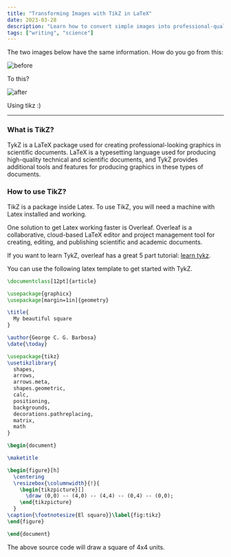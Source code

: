 ```yaml
---
title: "Transforming Images with TikZ in LaTeX"
date: 2023-03-28
description: "Learn how to convert simple images into professional-quality graphics using the TikZ package in LaTeX. This guide covers the basics of TikZ, provides step-by-step instructions, and includes practical examples to enhance your scientific documents."
tags: ["writing", "science"]
---
```


The two images below have the same information. How do you go from this:

![before](https://cdn.hashnode.com/res/hashnode/image/upload/v1675048854707/26a0ee9b-356c-4983-9cf0-d850598bfd4c.png)

To this?

![after](https://cdn.hashnode.com/res/hashnode/image/upload/v1675048838279/12ca21c4-5849-41d1-8a89-6e38ce2f69e4.png)

Using tikz :)

---

### What is TikZ?

TykZ is a LaTeX package used for creating professional-looking graphics in scientific documents.
LaTeX is a typesetting language used for producing high-quality technical and scientific documents,
and TykZ provides additional tools and features for producing graphics in these types of documents.

### How to use TikZ?

TikZ is a package inside Latex.
To use TikZ, you will need a machine with Latex installed and working.

One solution to get Latex working faster is Overleaf.
Overleaf is a collaborative,
cloud-based LaTeX editor and project management tool for creating,
editing, and publishing scientific and academic documents.

If you want to learn TykZ, overleaf has a great 5 part tutorial: [learn tykz](<https://www.overleaf.com/learn/latex/LaTeX_Graphics_using_TikZ%3A_A_Tutorial_for_Beginners_(Part_1)%E2%80%94Basic_Drawing>).

You can use the following latex template to get started with TykZ.

```latex
\documentclass[12pt]{article}

\usepackage{graphicx}
\usepackage[margin=1in]{geometry}

\title{
  My beautiful square
}

\author{George C. G. Barbosa}
\date{\today}

\usepackage{tikz}
\usetikzlibrary{
  shapes,
  arrows,
  arrows.meta,
  shapes.geometric,
  calc,
  positioning,
  backgrounds,
  decorations.pathreplacing,
  matrix,
  math
}

\begin{document}

\maketitle

\begin{figure}[h]
  \centering
  \resizebox{\columnwidth}{!}{
    \begin{tikzpicture}[]
      \draw (0,0) -- (4,0) -- (4,4) -- (0,4) -- (0,0);
    \end{tikzpicture}
  }
\caption{\footnotesize{El squaro}}\label{fig:tikz}
\end{figure}

\end{document}
```

The above source code will draw a square of 4x4 units.
